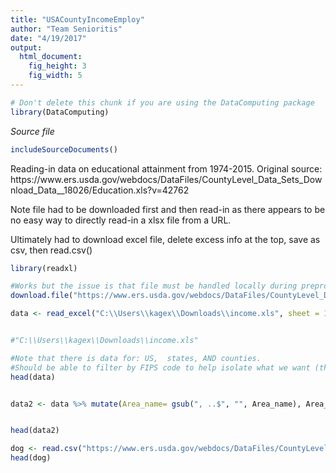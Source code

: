 ```yaml
---
title: "USACountyIncomeEmploy"
author: "Team Senioritis"
date: "4/19/2017"
output: 
  html_document:
    fig_height: 3
    fig_width: 5
---
```

<!-- Don't edit in between this line and the one below -->
```r
# Don't delete this chunk if you are using the DataComputing package
library(DataComputing)
```
*Source file* 
```r
includeSourceDocuments()
```
<!-- Don't edit the material above this line -->


Reading-in data on educational attainment from 1974-2015. Original source: https://www.ers.usda.gov/webdocs/DataFiles/CountyLevel_Data_Sets_Download_Data__18026/Education.xls?v=42762

Note file had to be downloaded first and then read-in as there appears to be no easy way to directly read-in a xlsx file from a URL.

Ultimately had to download excel file, delete excess info at the top, save as csv, then read.csv()
```r
library(readxl)

#Works but the issue is that file must be handled locally during preprocessing.
download.file("https://www.ers.usda.gov/webdocs/DataFiles/CountyLevel_Data_Sets_Download_Data__18026/Unemployment.xls?v=42762", destfile = "C:\\Users\\kagex\\Downloads\\income.xls", mode = "wb" )

data <- read_excel("C:\\Users\\kagex\\Downloads\\income.xls", sheet = 1, skip = 7)


#"C:\\Users\\kagex\\Downloads\\income.xls"
```

```r

#Note that there is data for: US,  states, AND counties.
#Should be able to filter by FIPS code to help isolate what we want (those that end in 0 are not counties)
head(data)


data2 <- data %>% mutate(Area_name= gsub(", ..$", "", Area_name), Area_name)


head(data2)

```

```r
dog <- read.csv("https://www.ers.usda.gov/webdocs/DataFiles/CountyLevel_Data_Sets_Download_Data__18026/Education.xls?v=42762")
head(dog)
```



